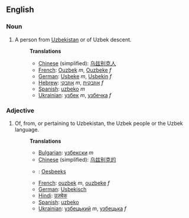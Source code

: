 ==English==

===Noun===

#A person from [[Uzbekistan]] or of Uzbek descent.
#:'''Translations'''
#:*[[Chinese]] (simplified): [[乌兹别克人]]
#:*[[French]]: [[Ouzbek]] ''m'', [[Ouzbeke]] ''f''
#:*[[German]]: [[Usbeke]] ''m'', [[Usbekin]] ''f''
#:*[[Hebrew]]: [[אוזבקי]] ''m'', [[אוזבקית]] ''f''
#:*[[Spanish]]: [[uzbeko]] ''m''
#:*[[Ukrainian]]: [[узбек]] ''m'', [[узбечка]] ''f''

===Adjective===

#Of, from, or pertaining to Uzbekistan, the Uzbek people or the Uzbek language.
#:'''Translations'''
#:*[[Bulgarian]]: [[узбекски]] ''m''
#:*[[Chinese]] (simplified): [[乌兹别克的]]
#:*{{nl}}: [[Oesbeeks]]
#:*[[French]]: [[ouzbek]] ''m'', [[ouzbeke]] ''f''
#:*[[German]]: [[Usbekisch]]
#:*[[Hindi]]: [[उज़बेक]]
#:*[[Spanish]]: [[uzbeko]]
#:*[[Ukrainian]]: [[узбецький]] ''m'', [[узбецька]] ''f''